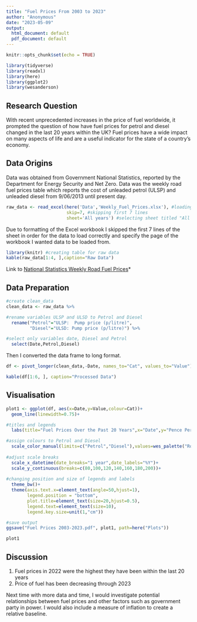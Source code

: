 ```yaml
---
title: "Fuel Prices From 2003 to 2023"
author: "Anonymous"
date: "2023-05-09"
output:
  html_document: default
  pdf_document: default
---
```

```r
knitr::opts_chunk$set(echo = TRUE)
```
```r

library(tidyverse)
library(readxl)
library(here)
library(ggplot2)
library(wesanderson)


```

## Research Question  
With recent unprecedented increases in the price of fuel worldwide, it prompted the question of how have fuel prices for petrol and diesel changed in the last 20 years within the UK? Fuel prices have a wide impact on many aspects of life and are a useful indicator for the state of a country's economy.   

## Data Origins    
Data was obtained from Government National Statistics, reported by the Department for Energy Security and Net Zero. Data was the weekly road fuel prices table which reports the cost of unleaded petrol (ULSP) and unleaded diesel from 9/06/2013 until present day. 


```r

raw_data <- read_excel(here('Data','Weekly_Fuel_Prices.xlsx'), #loading data
                       skip=7, #skipping first 7 lines
                       sheet='All years') #selecting sheet titled "All Years"


```

Due to formatting of the Excel workbook I skipped the first 7 lines of the sheet in order for the data to load correctly and specify the page of the workbook I wanted data to be loaded from.


```r
library(knitr) #creating table for raw data
kable(raw_data[1:4, ],caption="Raw Data")

```

Link to [National Statistics Weekly Road Fuel Prices](https://www.gov.uk/government/statistics/weekly-road-fuel-prices)*  



## Data Preparation     
```r
#create clean_data
clean_data <- raw_data %>% 

#rename variables ULSP and ULSD to Petrol and Diesel
  rename("Petrol"="ULSP:  Pump price (p/litre)",
         "Diesel"="ULSD: Pump price (p/litre)") %>% 

#select only variables date, Diesel and Petrol
  select(Date,Petrol,Diesel)

```
  
Then I converted the data frame to long format.
  
```r

df <- pivot_longer(clean_data,-Date, names_to="Cat", values_to="Value")

```

```r

kable(df[1:6, ], caption="Processed Data")

```

## Visualisation  

```r

plot1 <- ggplot(df, aes(x=Date,y=Value,colour=Cat))+
  geom_line(linewidth=0.75)+ 

#titles and legends
  labs(title="Fuel Prices Over the Past 20 Years",x="Date",y="Pence Per Litre",color=NULL)+

#assign colours to Petrol and Diesel 
  scale_color_manual(limits=c("Petrol","Diesel"),values=wes_palette("Royal1",n=2))+
  
#adjust scale breaks
  scale_x_datetime(date_breaks="1 year",date_labels="%Y")+
  scale_y_continuous(breaks=c(80,100,120,140,160,180,200))+
  
#changing position and size of legends and labels
  theme_bw()+
  theme(axis.text.x=element_text(angle=50,hjust=1),
        legend.position = "bottom", 
        plot.title=element_text(size=20,hjust=0.5),
        legend.text=element_text(size=10),
        legend.key.size=unit(1,"cm"))

#save output
ggsave("Fuel Prices 2003-2023.pdf", plot1, path=here("Plots")) 


```


```r

plot1

```

## Discussion

1.  Fuel prices in 2022 were the highest they have been within the last 20 years
2.  Price of fuel has been decreasing through 2023  

Next time with more data and time, I would investigate potential relationships between fuel prices and other factors such as government party in power. I would also include a measure of inflation to create a relative baseline. 


